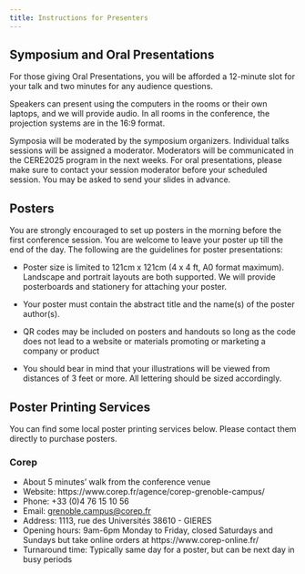 ```yaml
---
title: Instructions for Presenters
---
```


## Symposium and Oral Presentations

For those giving Oral Presentations, you will be afforded a 12-minute slot for your talk and two minutes for any audience questions.

Speakers can present using the computers in the rooms or their own laptops, and we will provide audio. In all rooms in the conference, the projection systems are in the 16:9 format.

Symposia will be moderated by the symposium organizers. Individual talks sessions will be assigned a moderator. Moderators will be communicated in the CERE2025 program in the next weeks. For oral presentations, please make sure to contact your session moderator before your scheduled session. You may be asked to send your slides in advance.

## Posters

You are strongly encouraged to set up posters in the morning before the first conference session. You are welcome to leave your poster up till the end of the day. The following are the guidelines for poster presentations:

- Poster size is limited to 121cm x 121cm (4 x 4 ft, A0 format maximum). Landscape and portrait layouts are both supported. We will provide posterboards and stationery for attaching your poster.

- Your poster must contain the abstract title and the name(s) of the poster author(s).

- QR codes may be included on posters and handouts so long as the code does not lead to a website or materials promoting or marketing a company or product

- You should bear in mind that your illustrations will be viewed from distances of 3 feet or more. All lettering should be sized accordingly.

## Poster Printing Services

You can find some local poster printing services below. Please contact them directly to purchase posters.

### Corep

- About 5 minutes’ walk from the conference venue
- Website: https://www.corep.fr/agence/corep-grenoble-campus/
- Phone: +33 (0)4 76 15 10 56
- Email: [grenoble.campus@corep.fr](mailto:grenoble.campus@corep.fr)
- Address: 1113, rue des Universités 38610 - GIERES
- Opening hours: 9am-6pm Monday to Friday, closed Saturdays and Sundays but take online orders at https://www.corep-online.fr/
- Turnaround time: Typically same day for a poster, but can be next day in busy periods

